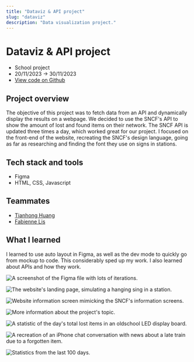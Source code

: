 ```yaml
---
title: "Dataviz & API project"
slug: "dataviz"
description: "Data visualization project."
---
```


# Dataviz & API project

- School project
- 20/11/2023 -> 30/11/2023
- [View code on Github](https://github.com/lemathurin/dataviz-sncf)

## Project overview

The objective of this project was to fetch data from an API and dynamically display the results on a webpage. We decided to use the SNCF's API to show the amount of lost and found items on their network. The SNCF API is updated three times a day, which worked great for our project. I focused on the front-end of the website, recreating the SNCF's design language, going as far as researching and finding the font they use on signs in stations.

## Tech stack and tools

- Figma
- HTML, CSS, Javascript

## Teammates

- [Tianhong Huang](https://github.com/Tianhong258)
- [Fabienne Lis](https://github.com/FabienneLIS)

## What I learned

I learned to use auto layout in Figma, as well as the dev mode to quickly go from mockup to code. This considerably sped up my work. I also learned about APIs and how they work.

<img
  src="https://5q44w9bzpv.ufs.sh/f/vqzvWuhpJmwXnkCrNtdk1HQbsGuORt0evoCdByaTcwVXPY3n"
  alt="A screenshot of the Figma file with lots of iterations."
/>

<img
  src="https://5q44w9bzpv.ufs.sh/f/vqzvWuhpJmwXliq4hthbbFRm7wShzYQZJ4WeOX8q02spPHKE"
  alt="The website's landing page, simulating a hanging sing in a station."
/>

<img
  src="https://5q44w9bzpv.ufs.sh/f/vqzvWuhpJmwXhzj9rbZgUTZi1IXl89BAyExJo46K3DYk0pVC"
  alt="Website information screen mimicking the SNCF's information screens."
/>

<img
  src="https://5q44w9bzpv.ufs.sh/f/vqzvWuhpJmwXZY97tkCSLlRducqbNZgY7F3QVhKp02nC4JrI"
  alt="More information about the project's topic."
/>

<img
  src="https://5q44w9bzpv.ufs.sh/f/vqzvWuhpJmwXKnYOUjAcmO8GRLeJYsvghDBZQ7HqM4uXVxdW"
  alt="A statistic of the day's total lost items in an oldschool LED display board."
/>

<img
  src="https://5q44w9bzpv.ufs.sh/f/vqzvWuhpJmwXBAljGW5ygZYsk4tlQf0ozc9GINETum85aJj2"
  alt="A recreation of an iPhone chat conversation with news about a late train due to a forgotten item."
/>

<img
  src="https://5q44w9bzpv.ufs.sh/f/vqzvWuhpJmwXpoVa77wNHujlCZkQLaxr5FtMDdA6mY9bBcUG"
  alt="Statistics from the last 100 days."
/>
